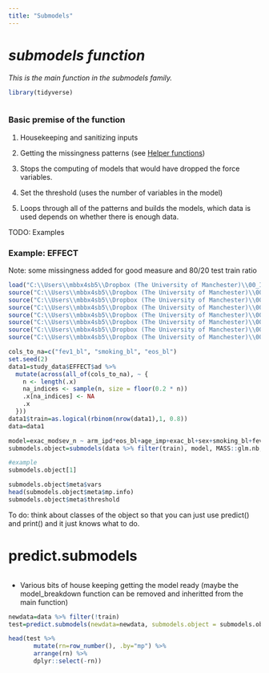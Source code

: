 ```yaml
---
title: "Submodels"
---
```


# *submodels function*

*This is the main function in the submodels family.*

```r
library(tidyverse)
```

```r
```

### Basic premise of the function

1.  Housekeeping and sanitizing inputs

2.  Getting the missingness patterns (see [Helper functions](helper_functions.qmd))

3.  Stops the computing of models that would have dropped the force variables.

4.  Set the threshold (uses the number of variables in the model)

5.  Loops through all of the patterns and builds the models, which data is used depends on whether there is enough data.

TODO: Examples

### Example: EFFECT

Note: some missingness added for good measure and 80/20 test train ratio

```r
load("C:\\Users\\mbbx4sb5\\Dropbox (The University of Manchester)\\00_ICS_RECODE_Shared\\data/study_data.RDa")
source("C:\\Users\\mbbx4sb5\\Dropbox (The University of Manchester)\\00_ICS_RECODE_Shared\\R/prediction/submodels.R")
source("C:\\Users\\mbbx4sb5\\Dropbox (The University of Manchester)\\00_ICS_RECODE_Shared\\R/prediction/predict_submodels.R")
source("C:\\Users\\mbbx4sb5\\Dropbox (The University of Manchester)\\00_ICS_RECODE_Shared\\R/prediction/print_submodels.R")
source("C:\\Users\\mbbx4sb5\\Dropbox (The University of Manchester)\\00_ICS_RECODE_Shared\\R/prediction/model_breakdown.R")
source("C:\\Users\\mbbx4sb5\\Dropbox (The University of Manchester)\\00_ICS_RECODE_Shared\\R/prediction/unpack.R")
source("C:\\Users\\mbbx4sb5\\Dropbox (The University of Manchester)\\00_ICS_RECODE_Shared\\R/prediction/missingness_pattern.R")
source("C:\\Users\\mbbx4sb5\\Dropbox (The University of Manchester)\\00_ICS_RECODE_Shared\\R/prediction/remove_missing_vars.R")

cols_to_na=c("fev1_bl", "smoking_bl", "eos_bl")
set.seed(2)
data1=study_data$EFFECT$ad %>%
  mutate(across(all_of(cols_to_na), ~ {
    n <- length(.x)
    na_indices <- sample(n, size = floor(0.2 * n))
    .x[na_indices] <- NA
    .x
  })) 
data1$train=as.logical(rbinom(nrow(data1),1, 0.8))
data=data1

```

```r
model=exac_modsev_n ~ arm_ipd*eos_bl+age_imp+exac_bl+sex+smoking_bl+fev1_bl+offset(trt_dur)
submodels.object=submodels(data %>% filter(train), model, MASS::glm.nb,force_variables="trt_dur", contrasts=NULL, remove_model_data = c())

#example
submodels.object[1]

submodels.object$meta$vars
head(submodels.object$meta$mp.info)
submodels.object$meta$threshold


```

To do: think about classes of the object so that you can just use predict() and print() and it just knows what to do.

# predict.submodels

```r
```

-   Various bits of house keeping getting the model ready (maybe the model_breakdown function can be removed and inheritted from the main function)

```r
newdata=data %>% filter(!train)
test=predict.submodels(newdata=newdata, submodels.object = submodels.object, se.fit=T,retain_lhs = T,include_mp=T, type='response')

head(test %>% 
       mutate(rn=row_number(), .by="mp") %>% 
       arrange(rn) %>% 
       dplyr::select(-rn))
```
